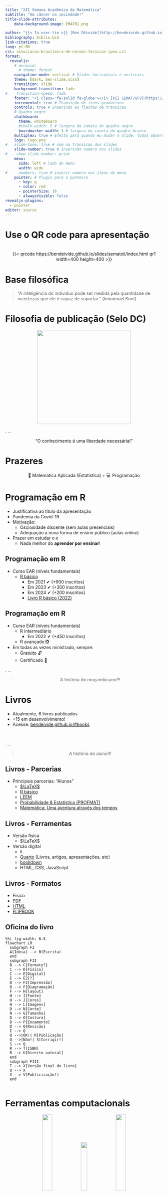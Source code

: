 ```yaml
---
title: "XII Semana Acadêmica da Matemática"
subtitle: "Um câncer na sociedade!"
title-slide-attributes:
    data-background-image: EMAT01.png

author: "{{< fa user-tie >}} [Ben Dêivide](http://bendeivide.github.io) | {{< fa school >}} [UFSJ](https://www.ufsj.edu.br/)"
bibliography: biblio.bib
link-citations: true
lang: pt-BR
csl: associacao-brasileira-de-normas-tecnicas-ipea.csl
format: 
  revealjs:
    # mermaid:
      # theme: forest
    navigation-mode: vertical # Slides horizontais e verticais
    theme: [dark, ben-slide.scss]
    transition: slide
    background-transition: fade
#    transition-speed: fade
    footer: "<i class='fa-solid fa-globe'></i> [XII SEMAT/UFV](https://semanadamatematica.caf.ufv.br/) | <i class='fa-solid fa-house'></i> <https://bendeivide.github.io/>" # Rodapé
    incremental: true # Transição de itens gradativos
    controls: true # Inserindo as flechas de transicao
    # Quadro negro
    chalkboard: 
      theme: whiteboard
      #chalk-width: 5 # largura da caneta do quadro negro
      boardmarker-width: 3 # largura da caneta do quadro branco
    multiplex: true # Efeito para quando eu mudar o slide, todos observarao mudando em seus browsers tbm
    logo: logo.png
#   slide-tone: true # som na transicao dos slides
    slide-number: true # Inserindo numero nos slides
#    show-slide-number: print
    menu:
      side: left # lado do menu
      width: wide
#     numbers: true # inserir numero nos itens do menu
    pointer: # Plugin para o ponteiro
      - key: q
      - color: red
      - pointerSize: 16
      - alwaysVisible: false
revealjs-plugins:
  - pointer
editor: source
---
```


# Use o QR code para apresentação {background-image="EMAT02.png"}
</br>
<center>
{{< qrcode https://bendeivide.github.io/slides/sematxii/index.html  qr1 width=400 height=400 >}}
</center>

# Base filosófica {background-image="EMAT02.png"}

> "A inteligência do indivíduo pode ser medida pela quantidade de incertezas que ele é capaz de suportar." (*Immanuel Kant*)


# Filosofia de publicação (Selo DC) {background-image="EMAT02.png"}

<a href="https://bendeivide.github.io/dc/" target="_blank" style="text-align: center;">

<img src="SeloDC-branco.png" width = "300">

</a>

. . .

<center>
"O conhecimento é uma liberdade necessária!"
</center>


# Prazeres {background-image="EMAT02.png"}

<center>
📙 Matematíca Aplicada (Estatística) + 💻 Programação
</center>

# Programação em R  {background-image="EMAT02.png"}

- Justificativa ao título da apresentação
- Pandemia da Covid-19
- Motivação:
  - Osciosidade discente (sem aulas presenciais)
  - Adequação a nova forma de ensino público (aulas *online*)
- Prazer em estudar o `R`
  - Nada melhor do **aprender por ensinar**!


## Programação em R {background-image="EMAT02.png"}

- Curso EAR (níveis fundamentais)
  - [R básico](https://bendeivide.github.io/courses/ear/)
    - Em 2021 ✔ (+900 inscritos)
    - Em 2023 ✔ (+300 inscritos)
    - Em 2024 ✔ (+200 inscritos)
    - [Livro R básico (2022)](https://bendeivide.github.io/books/eambr01/)
    
## Programação em R {background-image="EMAT02.png"}

- Curso EAR (níveis fundamentais)
  - R intermediário 
    - Em 2022 ✔ (+450 inscritos)
  - R avançado ❎
- Em todas as vezes ministrado, sempre:
  - Gratuito 🔓 
  - Certificado 📜

. . .

<center>

> A história do moçambicano!!!

</center>


# Livros {background-image="EMAT02.png"}

- Atualmente, 6 livros publicados
- $+15$ em desenvolvimento!
- Acesse: [bendeivide.github.io/#books](https://bendeivide.github.io/#books)

</br>

. . .

<center>

> A história do aluno!!!

</center>

## Livros - Parcerias {background-image="EMAT02.png"}

- Principais parcerias: "Alunos"
  - [$\LaTeX$](https://bendeivide.github.io/books/latex/)
  - [R básico](https://bendeivide.github.io/books/eambr01/)
  - [LEEM](https://bendeivide.github.io/books/leem01/)
  - [Probabilidade & Estatística (PROFMAT)](https://bendeivide.github.io/books/epprofmat/)
  - [Matemática: Uma aventura através dos tempos](https://bendeivide.github.io/books/matemons/)
  
## Livros - Ferramentas {background-image="EMAT02.png"}

- Versão física
  - $\LaTeX$
- Versão digital
  - `R`
  - [Quarto](https://quarto.org/) (Livros, artigos, apresentações, etc)
  - [bookdown](https://bookdown.org/)
  - HTML, CSS, JavaScript
  
## Livros - Formatos {background-image="EMAT02.png"}

- Físico
- [PDF](https://github.com/bendeivide/book-eambr01/raw/main/docs/book-eambr01.pdf)
- [HTML](https://bendeivide.github.io/book-meupedebeterraba/)
- [FLIPBOOK](https://heyzine.com/flip-book/5737e98be4.html)

## Oficina do livro {background-image="EMAT02.png"}

<!-- http://mermaid.js.org/syntax/flowchart.html -->

```mermaid
%%| fig-width: 6.5
flowchart LR
  subgraph FI
  A[Ideia] --> B(Escrita)
  end
  subgraph FII
  B --> C{Formato?}
  C --> D[Físico]
  C --> E[Digital]
  E --> E2[?]
  D --> F2[Impressão]
  D --> F[Diagramação]
  F --> H[layout]
  H --> I[Fonte]
  H --> J[Cores]
  H --> L[Imagens]
  D --> N[Corte]
  N --> G[Tamanho]
  D --> O[Costura]
  D --> P[Encamento]
  D --> Q{Revisão}
  E --> Q
  Q -->|OK!| R[Publicação]
  Q -->|Não!| S[Corrigir!]
  S --> Q
  R --> T[ISBN]
  R --> U[Direito autoral]
  end
  subgraph FIII
  T --> X[Versão final do livro]
  U --> X
  X --> V[Publicização!]
  end
  
```
  
# Ferramentas computacionais {background-image="EMAT02.png"}

<center>
::: {layout-nrow=2}
![](smr.png){width="25%"}
![](midrangemcp.png){width="20%"}
![](MCPtests.gif){width="25%"}
![](meupacoter.png){width="30%"}
![](leem.png){width="20%"}
![](statscience.png){width="30%"}
:::
</center>

## {{< fa brands r-project >}} LEEM {background-image="EMAT02.png"}

- Laboratório de Ensino à Estatística e Matemática
- IGU (tcltk/web)
- Linhas de comando integradas ao operador "pipe"
- Funções implementadas (Estatística Básica)

## {{< fa brands r-project >}} statscience {background-image="EMAT02.png"}

- Este será o legado que tentarei deixar em desenvolvimento de pacote R
- Cobrirá maior parte das análises estatísticas
- IGU (tcltk/web)

# Demais Projetos {background-image="EMAT02.png"}

- [Aprender por ensinar](https://bendeivide.github.io/project/projape/)
  - [leem](https://bendeivide.github.io/project/leem/)
  - [Cantando com a estatística](https://bendeivide.github.io/project/cantest/)
  - [Podcasts/Estatística e Probabilidade](https://bendeivide.github.io/courses/epaec/podcasts/)
  - [Exercícios resolvidos](https://bendeivide.github.io/courses/epaec/exerresolvidos/)
- [CEAC - Clube de Engenharia Assistida por Computador](https://bendeivide.github.io/talk/clube-de-engenharia-assistida-por-computador-ceac/)
- [CDEC - Ciência de Dados: Estatística e Computação](https://bendeivide.github.io/cdec/)


# Cursos {background-image="EMAT02.png"}

</br>

::: columns
::: {.column width="50%"}

- [Curso shiny](https://www.youtube.com/playlist?list=PL-20Z1XFWKR3p-qf3FK3BMBnK_Ve0HcbA)
- [QLivros](https://www.youtube.com/playlist?list=PL-20Z1XFWKR0M7prT4svKG0qCoT7aU-EK)
- [Pacote leem](https://www.youtube.com/playlist?list=PL-20Z1XFWKR2FCUNnCm6WPuqYN2c9IvdJ)
- [Estatística Experimental](https://www.youtube.com/playlist?list=PL-20Z1XFWKR1GPwzpTyiNSZlaw3FTWKbr)
- [Documentações em R](https://www.youtube.com/playlist?list=PL-20Z1XFWKR1hsTNDLla2486PPVVPP5Qo)
- [Curso LaTeX](https://www.youtube.com/playlist?list=PL-20Z1XFWKR16mFCLzfPiNYuu72ibrUt6)
- [Rapidinhas do R](https://www.youtube.com/playlist?list=PL-20Z1XFWKR1YPXb12UMmXRsAKelZhzca)
- [PAPE](https://www.youtube.com/playlist?list=PL-20Z1XFWKR1DfCJHuB3_FLwsPwUe66R0)


:::

::: {.column width="50%"}

- [Desenvolvendo pacotes R](https://www.youtube.com/playlist?list=PL-20Z1XFWKR0UDd2y_QvTFgLglAaxjKkZ)
- [R básico (2024)](https://www.youtube.com/playlist?list=PL-20Z1XFWKR3E5zSS1Ke3pavrB53DV9NX)
- [Pacote R exams](https://www.youtube.com/playlist?list=PL-20Z1XFWKR17aI6M9DcQ_UwPZ3UXjj5r)
- [Regressão Linear Múltipla](https://www.youtube.com/playlist?list=PL-20Z1XFWKR13pPGEMGlRt1NnCUhpgIx4)
- [Curso Tcl/Tk](https://www.youtube.com/playlist?list=PL-20Z1XFWKR1bKlAWtnQfifzLf4ifuMKm)
- [Curso R & Python](https://www.youtube.com/playlist?list=PL-20Z1XFWKR2k26J5JSo3jOHXxCjKurZp)
- [Curso R & Tcl/Tk](https://www.youtube.com/playlist?list=PL-20Z1XFWKR1KrjaymWSkQwTu5yiJePap)
- [Estatística e Probabilidade](https://www.youtube.com/playlist?list=PL-20Z1XFWKR1JGnotqkqH98I2xMrVqpv-)

:::
:::

# Ferramentas pedagógicas {background-image="EMAT02.png"}

- [AMC + $\LaTeX$](https://bendeivide.github.io/handouts/amc/)
- [Pacote `exams` + Moodle](https://www.youtube.com/playlist?list=PL-20Z1XFWKR17aI6M9DcQ_UwPZ3UXjj5r)
- [Relatórios web+ dinâmicos](https://bendeivide.github.io/talk/ambiente-r-alem-das-analises-estatisticas/)
- [Slides online](http://localhost:4321/slides/sematxii/#/title-slide)
- [Livros digitais](https://www.youtube.com/playlist?list=PL-20Z1XFWKR0M7prT4svKG0qCoT7aU-EK)
- [Páginas web](https://bendeivide.github.io/talk/como-criar-uma-website-via-r/)

# Questões? {background-image="EMAT02.png"}

[Dúvidas e Sugestões](https://bendeivide.github.io/){preview-link="true"}

[Contato](https://bendeivide.github.io/#contact){preview-link="true"}

# Acesse mais materiais {data-transition="zoom" background-image="EMAT02.png"}

<a href="https://bendeivide.github.io/" target="_blank" style="text-align: center;">

<img src="logo.png" width = "400">

</a> <center> <a href="https://bendeivide.github.io/"  target="_blank" >bendeivide.github.io</a> </center>
